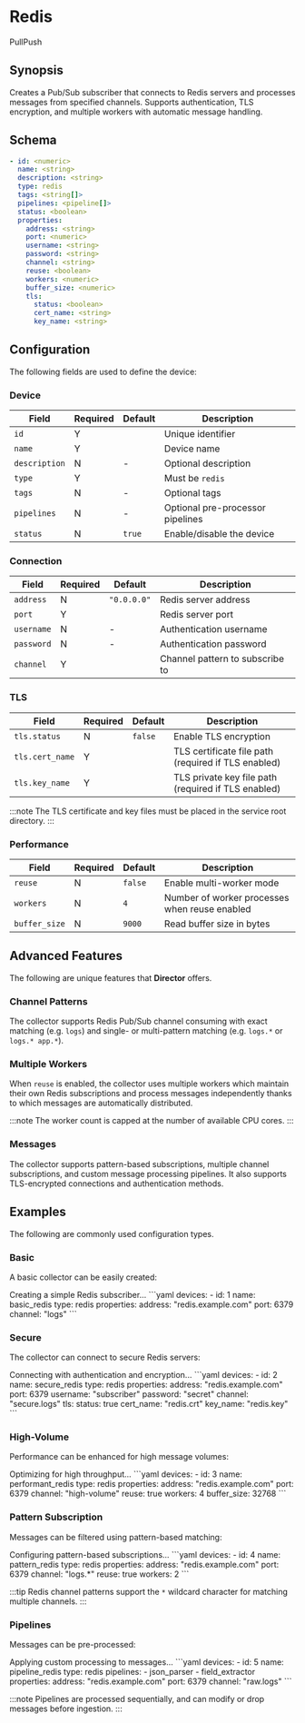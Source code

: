 # Redis

<span className="theme-doc-version-badge badge badge--secondary">Pull</span><span className="theme-doc-version-badge badge badge--secondary">Push</span>

## Synopsis

Creates a Pub/Sub subscriber that connects to Redis servers and processes messages from specified channels. Supports authentication, TLS encryption, and multiple workers with automatic message handling.

## Schema

```yaml {1,2,4}
- id: <numeric>
  name: <string>
  description: <string>
  type: redis
  tags: <string[]>
  pipelines: <pipeline[]>
  status: <boolean>
  properties:
    address: <string>
    port: <numeric>
    username: <string>
    password: <string>
    channel: <string>
    reuse: <boolean>
    workers: <numeric>
    buffer_size: <numeric>
    tls:
      status: <boolean>
      cert_name: <string>
      key_name: <string>
```

## Configuration

The following fields are used to define the device:

### Device

|Field|Required|Default|Description|
|---|---|---|---|
|`id`|Y||Unique identifier|
|`name`|Y||Device name|
|`description`|N|-|Optional description|
|`type`|Y||Must be `redis`|
|`tags`|N|-|Optional tags|
|`pipelines`|N|-|Optional pre-processor pipelines|
|`status`|N|`true`|Enable/disable the device|

### Connection

|Field|Required|Default|Description|
|---|---|---|---|
|`address`|N|`"0.0.0.0"`|Redis server address|
|`port`|Y||Redis server port|
|`username`|N|-|Authentication username|
|`password`|N|-|Authentication password|
|`channel`|Y||Channel pattern to subscribe to|

### TLS

|Field|Required|Default|Description|
|---|---|---|---|
|`tls.status`|N|`false`|Enable TLS encryption|
|`tls.cert_name`|Y||TLS certificate file path (required if TLS enabled)|
|`tls.key_name`|Y||TLS private key file path (required if TLS enabled)|

:::note
The TLS certificate and key files must be placed in the service root directory.
:::

### Performance

|Field|Required|Default|Description|
|---|---|---|---|
|`reuse`|N|`false`|Enable multi-worker mode|
|`workers`|N|`4`|Number of worker processes when reuse enabled|
|`buffer_size`|N|`9000`|Read buffer size in bytes|

## Advanced Features

The following are unique features that **Director** offers.

### Channel Patterns

The collector supports Redis Pub/Sub channel consuming with exact matching (e.g. `logs`) and single- or multi-pattern matching (e.g. `logs.*` or `logs.* app.*`).

### Multiple Workers

When `reuse` is enabled, the collector uses multiple workers which maintain their own Redis subscriptions and process messages independently thanks to which messages are automatically distributed.

:::note
The worker count is capped at the number of available CPU cores.
:::

### Messages

The collector supports pattern-based subscriptions, multiple channel subscriptions, and custom message processing pipelines. It also supports TLS-encrypted connections and authentication methods.

## Examples

The following are commonly used configuration types.

### Basic

A basic collector can be easily created:

<ExampleGrid>
  <CommentCol>
    Creating a simple Redis subscriber...
  </CommentCol>
  <CodeCol>
    ```yaml
    devices:
      - id: 1
        name: basic_redis
        type: redis
        properties:
          address: "redis.example.com"
          port: 6379
          channel: "logs"
    ```
  </CodeCol>
</ExampleGrid>

### Secure

The collector can connect to secure Redis servers:

<ExampleGrid>
  <CommentCol>
    Connecting with authentication and encryption...
  </CommentCol>
  <CodeCol>
    ```yaml
    devices:
      - id: 2
        name: secure_redis
        type: redis
        properties:
          address: "redis.example.com"
          port: 6379
          username: "subscriber"
          password: "secret"
          channel: "secure.logs"
          tls:
            status: true
            cert_name: "redis.crt"
            key_name: "redis.key"
    ```
  </CodeCol>
</ExampleGrid>

### High-Volume

Performance can be enhanced for high message volumes:

<ExampleGrid>
  <CommentCol>
    Optimizing for high throughput...
  </CommentCol>
  <CodeCol>
    ```yaml
    devices:
      - id: 3
        name: performant_redis
        type: redis
        properties:
          address: "redis.example.com"
          port: 6379
          channel: "high-volume"
          reuse: true
          workers: 4
          buffer_size: 32768
    ```
  </CodeCol>
</ExampleGrid>

### Pattern Subscription

Messages can be filtered using pattern-based matching:

<ExampleGrid>
  <CommentCol>
    Configuring pattern-based subscriptions...
  </CommentCol>
  <CodeCol>
    ```yaml
    devices:
      - id: 4
        name: pattern_redis
        type: redis
        properties:
          address: "redis.example.com"
          port: 6379
          channel: "logs.*"
          reuse: true
          workers: 2
    ```
  </CodeCol>
</ExampleGrid>

:::tip
Redis channel patterns support the `*` wildcard character for matching multiple channels.
:::

### Pipelines

Messages can be pre-processed:

<ExampleGrid>
  <CommentCol>
    Applying custom processing to messages...
  </CommentCol>
  <CodeCol>
    ```yaml
    devices:
      - id: 5
        name: pipeline_redis
        type: redis
        pipelines:
          - json_parser
          - field_extractor
        properties:
          address: "redis.example.com"
          port: 6379
          channel: "raw.logs"
    ```
  </CodeCol>
</ExampleGrid>

:::note
Pipelines are processed sequentially, and can modify or drop messages before ingestion.
:::
